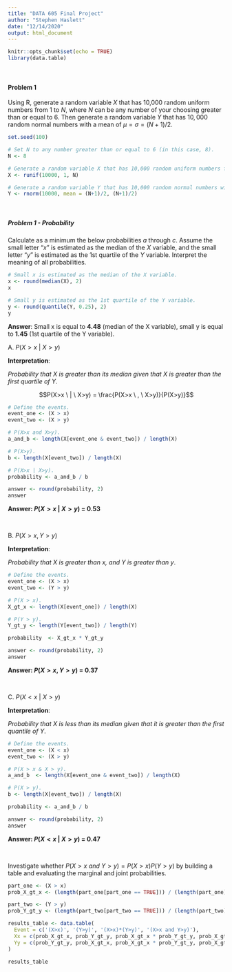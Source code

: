 ```yaml
---
title: "DATA 605 Final Project"
author: "Stephen Haslett"
date: "12/14/2020"
output: html_document
---
```


```r
knitr::opts_chunk$set(echo = TRUE)
library(data.table)
```
\ 

#### Problem 1

Using R, generate a random variable $X$ that has 10,000 random uniform numbers from $1$ to $N$, where $N$ can be any number of your choosing greater than or equal to $6$. Then generate a random variable $Y$ that has $10,000$ random normal numbers with a mean of $\mu =\sigma=(N+1)/2$.  

```r
set.seed(100)

# Set N to any number greater than or equal to 6 (in this case, 8).
N <- 8

# Generate a random variable X that has 10,000 random uniform numbers from 1 to N.
X <- runif(10000, 1, N)

# Generate a random variable Y that has 10,000 random normal numbers with the requested mean.
Y <- rnorm(10000, mean = (N+1)/2, (N+1)/2)
```

\ 

##### _Problem 1 - Probability_

Calculate as a minimum the below probabilities $a$ through $c$.  Assume the small letter "$x$" is estimated as the median of the $X$ variable, and the small letter "$y$" is estimated as the 1st quartile of the $Y$ variable. Interpret the meaning of all probabilities.

```r
# Small x is estimated as the median of the X variable.
x <- round(median(X), 2)
x

# Small y is estimated as the 1st quartile of the Y variable.
y <- round(quantile(Y, 0.25), 2)
y
```

**Answer**: Small x is equal to **4.48** (median of the X variable), small y is equal to **1.45** (1st quartile of the Y variable). 


A. $P(X>x \ | \ X>y)$

**Interpretation**:

_Probability that X is greater than its median given that X is greater than the first quartile of Y_.

$$P(X>x \ | \ X>y) = \frac{P(X>x \ , \ X>y)}{P(X>y)}$$

```r
# Define the events.
event_one <- (X > x)
event_two <- (X > y)

# P(X>x and X>y).
a_and_b <- length(X[event_one & event_two]) / length(X)

# P(X>y).
b <- length(X[event_two]) / length(X)

# P(X>x | X>y).
probability <- a_and_b / b

answer <- round(probability, 2)
answer
```

**Answer: $P(X > x \ | \ X > y)$ = 0.53**

\ 

B. $P(X>x, Y>y)$

**Interpretation**:

_Probability that $X$ is greater than $x$, and $Y$ is greater than $y$_. 

```r
# Define the events.
event_one <- (X > x)
event_two <- (Y > y)

# P(X > x).
X_gt_x <- length(X[event_one]) / length(X)

# P(Y > y).
Y_gt_y <- length(Y[event_two]) / length(Y)

probability  <- X_gt_x * Y_gt_y

answer <- round(probability, 2)
answer
```

**Answer: $P(X>x, Y>y)$ = 0.37**

\ 

C. $P(X<x \ | \ X>y)$

**Interpretation**:

_Probability that $X$ is less than its median given that it is greater than the first quantile of $Y$_.

```r
# Define the events.
event_one <- (X < x)
event_two <- (X > y)

# P(X > x & X > y).
a_and_b  <- length(X[event_one & event_two]) / length(X)

# P(X > y).
b <- length(X[event_two]) / length(X)

probability <- a_and_b / b 

answer <- round(probability, 2)
answer
```

**Answer: $P(X<x \ | \ X>y)$ = 0.47**

\ 

Investigate whether $P(X>x \ and \ Y>y) = P(X>x)P(Y>y)$ by building a table and evaluating the marginal and joint probabilities.

```r


part_one <- (X > x)
prob_X_gt_x <- (length(part_one[part_one == TRUE])) / (length(part_one))

part_two <- (Y > y)
prob_Y_gt_y <- (length(part_two[part_two == TRUE])) / (length(part_two))

results_table <- data.table(
  Event = c('(X>x)', '(Y>y)', '(X>x)*(Y>y)', '(X>x and Y>y)'),
  Xx = c(prob_X_gt_x, prob_Y_gt_y, prob_X_gt_x * prob_Y_gt_y, prob_X_gt_x * prob_Y_gt_y),
  Yy = c(prob_Y_gt_y, prob_X_gt_x, prob_X_gt_x * prob_Y_gt_y, prob_X_gt_x * prob_Y_gt_y)
)

results_table
```